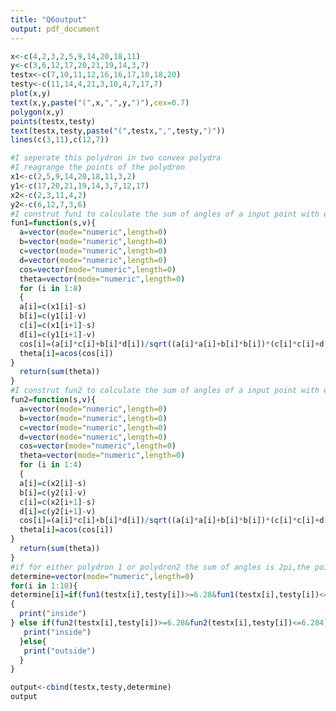 ---
title: "Q6output"
output: pdf_document
---

```{r,echo=FALSE}
x<-c(4,2,3,2,5,9,14,20,18,11)
y<-c(3,6,12,17,20,21,19,14,3,7)
testx<-c(7,10,11,12,16,16,17,18,18,20) 
testy<-c(11,14,4,21,3,10,4,7,17,7)
plot(x,y)
text(x,y,paste("(",x,",",y,")"),cex=0.7)
polygon(x,y)
points(testx,testy)
text(testx,testy,paste("(",testx,",",testy,")"))
lines(c(3,11),c(12,7))
```

```{r,results='hide',tidy=TRUE,echo=FALSE}
#I seperate this polydron in two convex polydra
#I reagrange the points of the polydron
x1<-c(2,5,9,14,20,18,11,3,2)
y1<-c(17,20,21,19,14,3,7,12,17)
x2<-c(2,3,11,4,2)
y2<-c(6,12,7,3,6)
#I construt fun1 to calculate the sum of angles of a input point with each point of convex polydron 1
fun1=function(s,v){
  a=vector(mode="numeric",length=0)
  b=vector(mode="numeric",length=0)
  c=vector(mode="numeric",length=0)
  d=vector(mode="numeric",length=0)
  cos=vector(mode="numeric",length=0)
  theta=vector(mode="numeric",length=0)
  for (i in 1:8)
  {
  a[i]=c(x1[i]-s)
  b[i]=c(y1[i]-v)
  c[i]=c(x1[i+1]-s)
  d[i]=c(y1[i+1]-v)
  cos[i]=(a[i]*c[i]+b[i]*d[i])/sqrt((a[i]*a[i]+b[i]*b[i])*(c[i]*c[i]+d[i]*d[i]))
  theta[i]=acos(cos[i])
}
  return(sum(theta))
}
#I construt fun2 to calculate the sum of angles of a input point with each point of convex polydron 2
fun2=function(s,v){
  a=vector(mode="numeric",length=0)
  b=vector(mode="numeric",length=0)
  c=vector(mode="numeric",length=0)
  d=vector(mode="numeric",length=0)
  cos=vector(mode="numeric",length=0)
  theta=vector(mode="numeric",length=0)
  for (i in 1:4)
  {
  a[i]=c(x2[i]-s)
  b[i]=c(y2[i]-v)
  c[i]=c(x2[i+1]-s)
  d[i]=c(y2[i+1]-v)
  cos[i]=(a[i]*c[i]+b[i]*d[i])/sqrt((a[i]*a[i]+b[i]*b[i])*(c[i]*c[i]+d[i]*d[i]))
  theta[i]=acos(cos[i])
}
  return(sum(theta))
}
#if for either polydron 1 or polydron2 the sum of angles is 2pi,the points is in the polydron
determine=vector(mode="numeric",length=0)
for(i in 1:10){
determine[i]=if(fun1(testx[i],testy[i])>=6.28&fun1(testx[i],testy[i])<=6.284)
{
  print("inside")
} else if(fun2(testx[i],testy[i])>=6.28&fun2(testx[i],testy[i])<=6.284){
   print("inside")
  }else{
   print("outside")
  }
}
```

```{r,echo=FALSE}
output<-cbind(testx,testy,determine)
output
```